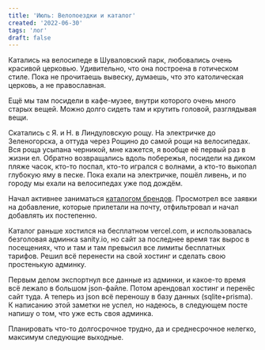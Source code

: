 ```yaml
---
title: 'Июль: Велопоездки и каталог'
created: '2022-06-30'
tags: 'лог'
draft: false
---
```


Катались на велосипеде в Шуваловский парк, любовались очень красивой церковью.
Удивительно, что она построена в готическом стиле.
Пока не прочитаешь вывеску, думаешь, что это католическая церковь, а не православная.

Ещё мы там посидели в кафе-музее, внутри которого очень много старых вещей.
Можно долго сидеть там и крутить головой, разглядывая вещи.

Скатались с Я. и Н. в Линдуловскую рощу.
На электричке до Зеленогорска, а оттуда через Рощино до самой рощи на велосипедах.
Вся роща усыпана черникой, мне кажется, я вообще её первый раз в жизни ел.
Обратно возвращались вдоль побережья, посидели на диком пляже часок, кто-то поспал, кто-то игрался с волнами, а кто-то выкопал глубокую яму в песке.
Пока ехали на электричке, пошёл ливень, и по городу мы ехали на велосипедах уже под дождём.

Начал активнее заниматься [каталогом брендов](russianstreetwear.club).
Просмотрел все заявки на добавление, которые прилетали на почту, отфильтровал и начал добавлять их постепенно.

Каталог раньше хостился на бесплатном vercel.com, и использовалась безголовая админка sanity.io, но сайт за последнее время так вырос в посещениях, что и там и там превысил все лимиты бесплатных тарифов.
Решил всё перенести на свой хостинг и сделать свою простенькую админку.

Первым делом экспортнул все данные из админки, и какое-то время всё лежало в большом json-файле.
Потом арендовал хостинг и перенёс сайт туда.
А теперь из json всё переношу в базу данных (sqlite+prisma).
К написанию этой заметки не успел, но надеюсь, в следующем посте напишу о том, что уже есть своя админка.

Планировать что-то долгосрочное трудно, да и среднесрочное нелегко, максимум следующие выходные.